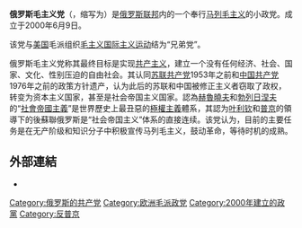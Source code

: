 '''俄罗斯毛主义党'''（{{lang-ru|Российская маоистская партия}}，缩写为{{lang|ru|РМП}}）是[[俄罗斯联邦|俄罗斯联邦]]内的一个奉行[[马列毛主义|马列毛主义]]的小政党。成立于2000年6月9日。

该党与[[美国|美国]]毛派组织[[毛主义国际主义运动|毛主义国际主义运动]]结为“兄弟党”。

俄罗斯毛主义党称其最终目标是实现[[共产主义|共产主义]]，建立一个没有任何经济、社会、国家、文化、性别压迫的自由社会。其认同[[苏联共产党|苏联共产党]]1953年之前和[[中国共产党|中国共产党]]1976年之前的政策方针遗产，认为此后的苏联和中国被修正主义者窃取了政权，转变为资本主义国家，甚至是社会帝国主义国家。認為[[赫魯曉夫|赫魯曉夫]]和[[勃列日涅夫|勃列日涅夫]]的“[[社會帝國主義|社會帝國主義]]”是世界歷史上最丑惡的[[極權主義|極權主義]]體系，其認为[[叶利钦|叶利钦]]和[[普京|普京]]的領導下的後蘇聯俄罗斯是“社会帝国主义”体系的直接连续。该党认为，目前的主要任务是在无产阶级和知识分子中积极宣传马列毛主义，鼓动革命，等待时机的成熟。

==外部連結==
*{{official}}{{ru}}
{{欧洲的共产党}}
{{Communist-party-stub}}

[[Category:俄罗斯的共产党|Category:俄罗斯的共产党]]
[[Category:欧洲毛派政党|Category:欧洲毛派政党]]
[[Category:2000年建立的政黨|Category:2000年建立的政黨]]
[[Category:反普京|Category:反普京]]
